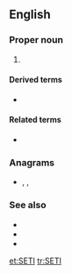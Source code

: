 {{also|seti}}
==English==
{{wikipedia}}

===Proper noun===
{{en-proper noun}}

# {{lb|en|astronomy}} {{acronym of|search for [[extraterrestrial]] Intelligence|lang=en}}

====Derived terms====
* {{l|en|OSETI}}

====Related terms====
* {{l|en|CETI}}

===Anagrams===
* {{l|en|ETSI}}, {{l|en|site}}, {{l|en|ties}}

===See also===
* {{pedialite|SETI Institute}}
* {{pedialite|SETI@home}}
* {{pedialite|Active SETI}}

[[et:SETI]]
[[tr:SETI]]